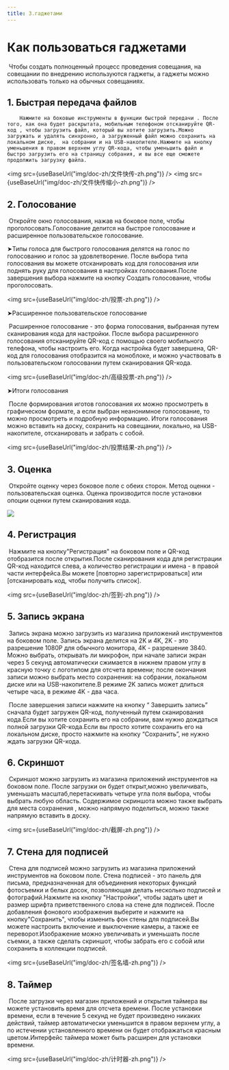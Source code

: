 ```yaml
---
title: 3.гаджетами
---
```



#  Как пользоваться гаджетами

​        Чтобы создать полноценный процесс проведения совещания, на совещании по внедрению используются гаджеты, а гаджеты можно использовать только на обычных совещаниях.

## 1. Быстрая передача файлов

 		Нажмите на боковые инструменты в функции быстрой передачи . После того, как она будет раскрытата, мобильным телефоном отсканируйте QR-код , чтобы загрузить файл, который вы хотите загрузить.Mожно загружать и удалять синхронно, а загруженный файл можно сохранить на локальном диске,  на собрании и на USB-накопителе.Нажмите на кнопку уменьшения в правом верхнем углу QR-кода, чтобы уменьшить файл и быстро загрузить его на страницу собрания, и вы все еще cможете продолжить загрузку файла.


<img  src={useBaseUrl("img/doc-zh/文件快传-zh.png")} />
<img  src={useBaseUrl("img/doc-zh/文件快传缩小-zh.png")} />

## 2. Голосование

​		Откройте окно голосования, нажав на боковое поле, чтобы проголосовать.Голосование делится на быстрое голосование и расширенное пользовательское голосование.

➤Типы голоса для быстрого голосования делятся на голос по голосованию и голос за удовлетворение. После выбора типа голосования вы можете отсканировать код для голосования или поднять руку для голосования в настройках голосования.После завершения выбора нажмите на кнопку Создать голосование, чтобы проголосовать.

<img  src={useBaseUrl("img/doc-zh/投票-zh.png")} />

➤Расширенное пользовательское голосование

​		Расширенное голосование - это форма голосования, выбранная путем сканирования кода для настройки. После выбора расширенного голосования отсканируйте QR-код с помощью своего мобильного телефона, чтобы настроить его. Когда настройка будет завершена, QR-код для голосования отобразится на моноблоке, и  можно участвовать в пользовательском голосовании путем сканирования QR-кода.

<img  src={useBaseUrl("img/doc-zh/高级投票-zh.png")} />


➤Итоги голосования

​		После формирования иготов голосования их можно просмотреть в графическом формате, а если выбран неанонимное голосование, то можно просмотреть и подробную информацию. Итоги голосования можно вставить на доску, сохранить на совещании, локально, на USB-накопителе, отсканировать и забрать с собой.

<img  src={useBaseUrl("img/doc-zh/投票结果-zh.png")} />

## 3. Оценка

​         Откройте оценку через боковое поле с обеих сторон. Метод оценки - пользовательская оценка. Оценка производится после установки опоции оценки путем сканирования кода.

![](D:\Desktop\帮助文档素材图片\评分.png)

## 4. Регистрация

​       Нажмите на кнопку"Регистрация" на боковом поле и QR-код отобразится после открытия.После сканирования кода для регистрации QR-код находится слева, а количество регистрации и имена - в правой части интерфейса.Вы можете [повторно зарегистрироваться] или [отсканировать код, чтобы получить список].

<img  src={useBaseUrl("img/doc-zh/签到-zh.png")} />

## 5. Запись экрана

​        Запись экрана можно загрузить из магазина приложений инструментов на боковом поле. Запись экрана делится на 2K и 4K, 2K - это разрешение 1080P для обычного монитора, 4K - разрешение 3840. Можно выбрать, открывать ли микрофон, при начале записи экран через 5 секунд автоматически сжимается в нижнем правом углу в красную точку с логотипом для отсчета времени; после окончания записи можно выбрать место сохранения: на собрании, локальном диске или на USB-накопителе.В режиме 2K запись может длиться четыре часа, в режиме 4K - два часа.

​		 После завершения записи нажмите на кнопку “ Завершить запись” сначала будет загружен QR-код, полученный путем сканирования кода.Если вы хотите сохранить его на собрании, вам нужно дождаться полной загрузки QR-кода.Если вы просто хотите сохранить его на локальном диске, просто нажмите на кнопку “Сохранить”, не нужно ждать загрузки QR-кода.

## 6. Скриншот

​        Скриншот можно загрузить из магазина приложений инструментов на боковом поле. После загрузки он будет открыт,можно увеличивать, уменьшать масштаб,перетаскивать
четыре угла поля выбора, чтобы выбрать любую область. Содержимое скриншота можно также выбрать для места сохранения , можно напрямую поделиться, можно также напрямую вставить в доску.

<img  src={useBaseUrl("img/doc-zh/截屏-zh.png")} />

## 7. Стена для подписей

​       	Стена для подписей можно загрузить из магазина приложений инструментов на боковом поле. Стена подписей - это панель для письма, предназначенная для объединения некоторых функций фотосъемки и белых досок, позволяющая делать несколько подписей и фотографий.Нажмите на кнопку "Настройки", чтобы задать цвет и размер шрифта приветственного слова на стене для подписей. После добавления фонового изображения выберите и нажмите на кнопку"Сохранить", чтобы изменить фон стены для подписей.Вы можете настроить включение и выключение камеры, а также ее переворот.Изображение можно увеличивать и уменьшать после съемки, а также сделать скриншот, чтобы забрать его с собой или сохранить в коллекции подписей.

<img  src={useBaseUrl("img/doc-zh/签名墙-zh.png")} />

## 8. Таймер

​      	После загрузки через магазин приложений и открытия таймера вы можете установить время для отсчета времени. После установки времени, если в течение 5 секунд не будет произведено никаких действий, таймер автоматически уменьшится в правом верхнем углу, а по истечении установленного времени он будет отображаться красным цветом.Интерфейс таймера может быть расширен для установки времени.

<img  src={useBaseUrl("img/doc-zh/计时器-zh.png")} />